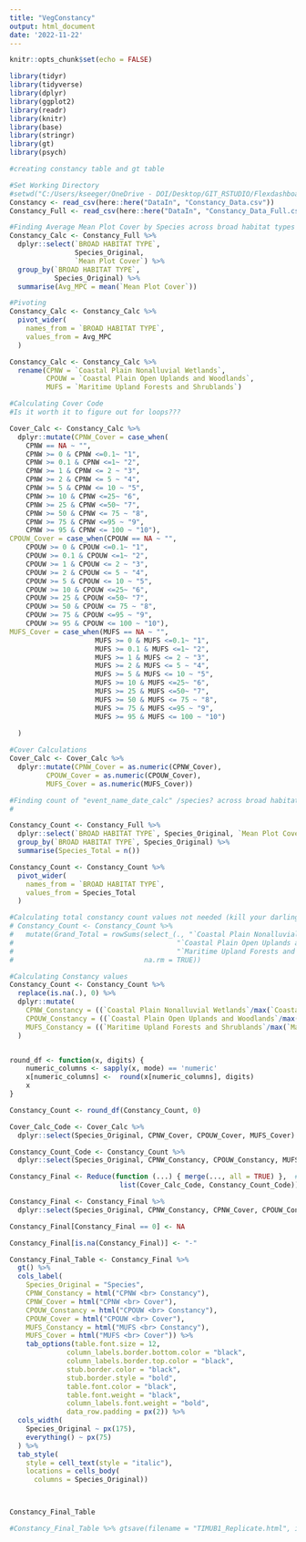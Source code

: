 ```yaml
---
title: "VegConstancy"
output: html_document
date: '2022-11-22'
---
```

```r
knitr::opts_chunk$set(echo = FALSE)

library(tidyr)
library(tidyverse)
library(dplyr)
library(ggplot2)
library(readr)
library(knitr)
library(base)
library(stringr)
library(gt)
library(psych)

#creating constancy table and gt table
```

```r
#Set Working Directory
#setwd("C:/Users/kseeger/OneDrive - DOI/Desktop/GIT_RSTUDIO/FlexdashboardPractice/Mapping/SECN")
Constancy <- read_csv(here::here("DataIn", "Constancy_Data.csv"))
Constancy_Full <- read_csv(here::here("DataIn", "Constancy_Data_Full.csv"))
```

```r
#Finding Average Mean Plot Cover by Species across broad habitat types
Constancy_Calc <- Constancy_Full %>%
  dplyr::select(`BROAD HABITAT TYPE`, 
                Species_Original,
                `Mean Plot Cover`) %>%
  group_by(`BROAD HABITAT TYPE`,
           Species_Original) %>%
  summarise(Avg_MPC = mean(`Mean Plot Cover`)) 

#Pivoting
Constancy_Calc <- Constancy_Calc %>%
  pivot_wider(
    names_from = `BROAD HABITAT TYPE`, 
    values_from = Avg_MPC
  )

Constancy_Calc <- Constancy_Calc %>%
  rename(CPNW = `Coastal Plain Nonalluvial Wetlands`, 
         CPOUW = `Coastal Plain Open Uplands and Woodlands`, 
         MUFS = `Maritime Upland Forests and Shrublands`)

```
```r
#Calculating Cover Code
#Is it worth it to figure out for loops???

Cover_Calc <- Constancy_Calc %>%
  dplyr::mutate(CPNW_Cover = case_when(
    CPNW == NA ~ "",
    CPNW >= 0 & CPNW <=0.1~ "1", 
    CPNW >= 0.1 & CPNW <=1~ "2",
    CPNW >= 1 & CPNW <= 2 ~ "3",
    CPNW >= 2 & CPNW <= 5 ~ "4",
    CPNW >= 5 & CPNW <= 10 ~ "5",
    CPNW >= 10 & CPNW <=25~ "6",
    CPNW >= 25 & CPNW <=50~ "7",
    CPNW >= 50 & CPNW <= 75 ~ "8",
    CPNW >= 75 & CPNW <=95 ~ "9",
    CPNW >= 95 & CPNW <= 100 ~ "10"),
CPOUW_Cover = case_when(CPOUW == NA ~ "",
    CPOUW >= 0 & CPOUW <=0.1~ "1", 
    CPOUW >= 0.1 & CPOUW <=1~ "2",
    CPOUW >= 1 & CPOUW <= 2 ~ "3",
    CPOUW >= 2 & CPOUW <= 5 ~ "4",
    CPOUW >= 5 & CPOUW <= 10 ~ "5",
    CPOUW >= 10 & CPOUW <=25~ "6",
    CPOUW >= 25 & CPOUW <=50~ "7",
    CPOUW >= 50 & CPOUW <= 75 ~ "8",
    CPOUW >= 75 & CPOUW <=95 ~ "9",
    CPOUW >= 95 & CPOUW <= 100 ~ "10"),
MUFS_Cover = case_when(MUFS == NA ~ "",
                     MUFS >= 0 & MUFS <=0.1~ "1",
                     MUFS >= 0.1 & MUFS <=1~ "2",
                     MUFS >= 1 & MUFS <= 2 ~ "3",
                     MUFS >= 2 & MUFS <= 5 ~ "4",
                     MUFS >= 5 & MUFS <= 10 ~ "5",
                     MUFS >= 10 & MUFS <=25~ "6",
                     MUFS >= 25 & MUFS <=50~ "7",
                     MUFS >= 50 & MUFS <= 75 ~ "8",
                     MUFS >= 75 & MUFS <=95 ~ "9",
                     MUFS >= 95 & MUFS <= 100 ~ "10")
    
  )
```


```r
#Cover Calculations 
Cover_Calc <- Cover_Calc %>%
  dplyr::mutate(CPNW_Cover = as.numeric(CPNW_Cover), 
         CPOUW_Cover = as.numeric(CPOUW_Cover), 
         MUFS_Cover = as.numeric(MUFS_Cover))
```

```r
#Finding count of "event_name_date_calc" /species? across broad habitat types 
#

Constancy_Count <- Constancy_Full %>%
  dplyr::select(`BROAD HABITAT TYPE`, Species_Original, `Mean Plot Cover`) %>%
  group_by(`BROAD HABITAT TYPE`, Species_Original) %>%
  summarise(Species_Total = n()) 

Constancy_Count <- Constancy_Count %>%
  pivot_wider(
    names_from = `BROAD HABITAT TYPE`, 
    values_from = Species_Total
  )

```

```r
#Calculating total constancy count values not needed (kill your darlings)
# Constancy_Count <- Constancy_Count %>%
#   mutate(Grand_Total = rowSums(select_(., "`Coastal Plain Nonalluvial Wetlands`", 
#                                        "`Coastal Plain Open Uplands and Woodlands`",
#                                        "`Maritime Upland Forests and Shrublands`"),
#                                na.rm = TRUE))
```


```r
#Calculating Constancy values 
Constancy_Count <- Constancy_Count %>%
  replace(is.na(.), 0) %>%
  dplyr::mutate(
    CPNW_Constancy = ((`Coastal Plain Nonalluvial Wetlands`/max(`Coastal Plain Nonalluvial Wetlands`)) * 100),
    CPOUW_Constancy = ((`Coastal Plain Open Uplands and Woodlands`/max(`Coastal Plain Open Uplands and Woodlands`)) * 100), 
    MUFS_Constancy = ((`Maritime Upland Forests and Shrublands`/max(`Maritime Upland Forests and Shrublands`))*100 )
  )


round_df <- function(x, digits) {
    numeric_columns <- sapply(x, mode) == 'numeric'
    x[numeric_columns] <-  round(x[numeric_columns], digits)
    x
}

Constancy_Count <- round_df(Constancy_Count, 0)

```

```r
Cover_Calc_Code <- Cover_Calc %>%
  dplyr::select(Species_Original, CPNW_Cover, CPOUW_Cover, MUFS_Cover) 

Constancy_Count_Code <- Constancy_Count %>%
  dplyr::select(Species_Original, CPNW_Constancy, CPOUW_Constancy, MUFS_Constancy) 
```

```r
Constancy_Final <- Reduce(function (...) { merge(..., all = TRUE) },  # Full join
                           list(Cover_Calc_Code, Constancy_Count_Code))
```


```r

Constancy_Final <- Constancy_Final %>%
  dplyr::select(Species_Original, CPNW_Constancy, CPNW_Cover, CPOUW_Constancy, CPOUW_Cover, MUFS_Constancy, MUFS_Cover)
```

```r
Constancy_Final[Constancy_Final == 0] <- NA

Constancy_Final[is.na(Constancy_Final)] <- "-"
```


```r
Constancy_Final_Table <- Constancy_Final %>%
  gt() %>%
  cols_label(
    Species_Original = "Species", 
    CPNW_Constancy = html("CPNW <br> Constancy"), 
    CPNW_Cover = html("CPNW <br> Cover"),
    CPOUW_Constancy = html("CPOUW <br> Constancy"), 
    CPOUW_Cover = html("CPOUW <br> Cover"), 
    MUFS_Constancy = html("MUFS <br> Constancy"),
    MUFS_Cover = html("MUFS <br> Cover")) %>%
    tab_options(table.font.size = 12,
              column_labels.border.bottom.color = "black", 
              column_labels.border.top.color = "black", 
              stub.border.color = "black", 
              stub.border.style = "bold",
              table.font.color = "black", 
              table.font.weight = "black",
              column_labels.font.weight = "bold", 
              data_row.padding = px(2)) %>%
  cols_width(
    Species_Original ~ px(175), 
    everything() ~ px(75)
  ) %>%
  tab_style(
    style = cell_text(style = "italic"),
    locations = cells_body(
      columns = Species_Original))



Constancy_Final_Table

#Constancy_Final_Table %>% gtsave(filename = "TIMUB1_Replicate.html", inline_css = TRUE)

```

